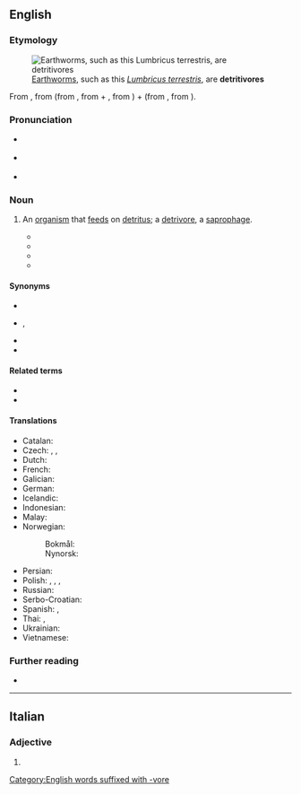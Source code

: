 {{also|détritivore}}

==English==
{{was wotd|2017|September|11}}

===Etymology===
[[File:Earthworm 01.jpg|thumb|[[earthworm|Earthworms]], such as this ''[[Lumbricus terrestris]]'', are '''detritivores''']]

From {{der|en|de|Detritivore}}, from {{der|en|la|dētrītus||the act of [[rub#Verb|rubbing]] away}} (from {{m|la|dēterō||to rub away, to [[rub off]], to [[wear out]]}}, from {{m|la|dē-||[[away#Preposition|away]]; [[down#Preposition|down]]}} + {{m|la|terō||to rub; to [[wear away]], to wear out}}, from {{der|en|ine-pro|*terh₁-||to rub, to rub by [[twist#Verb|twisting]]; to twist, to [[turn#Verb|turn]]}}) + {{der|en|la|vorāre}} (from {{m|la|vorō||to [[devour]], to [[eat]] [[greedily]]; to [[swallow#Verb|swallow]] up}}, from {{der|en|ine-pro|*gʷerh₃-||to devour}}).

===Pronunciation===
* {{a|RP}} {{IPA|/dɛˈtɹaɪtɪvɔː/|/-ˈtɹɪ-/|lang=en}}
* {{a|GA}} {{IPA|/dəˈtɹaɪtəvɔɹ/|/-ˈtɹɪ-/|/-ɾə-/|lang=en}}
* {{hyphenation|de|tri|ti|vore|lang=en}}

===Noun===
{{en-noun}}

# {{lb|en|ecology}} An [[organism]] that [[feed#Verb|feeds]] on [[detritus]]; a [[detrivore]], a [[saprophage]].
#* {{quote-book|lang=en|author=J. P. La Fage|author2=W. L. Nutting|chapter=Nutrient Dynamics of Termites|editor=M. V. Brian|title=Production Ecology of Ants and Termites|series=International Biological Programme|seriesvolume=13|location=Cambridge; New York, N.Y.|publisher={{w|Cambridge University Press}}|year=1978|page=165|pageurl=https://books.google.com/books?id=4EA9AAAAIAAJ&pg=PA165|isbn=978-0-521-21519-0|passage=Termites are herbivores and '''detritivores''' variously involved in the comminution and decomposition of vegetable matter, through most of the warm temperate and tropical zones.}}
#* {{quote-book|lang=en|author=Steven Y. Newell|chapter=Estimating Fungal Biomass and Productivity in Decomposing Litter|editors=George C. Carroll and Donald T. Wicklow|title=The Fungal Community: Its Organization and Role in the Ecosystem|series=Mycology|seriesvolume=9|edition=2nd|location=New York, N.Y.|publisher={{w|Marcel Dekker}}|year=1992|page=521|pageurl=https://books.google.com/books?id=ikJfKaz0lEEC&pg=PA521|isbn=978-0-8247-8605-2|passage=If one has sound data for microbial biomass dynamics in decaying litter, along with identities of the decomposer fungi, then one can make useful projections and hypotheses regarding nutrient flow, environmental controls on decay rates, and potential '''detritivore''' production founded upon basic knowledge of the properties of fungal species and their interactions with other microbes and animals{{nb...}}.}}
#* {{quote-book|lang=en|author=S. J. Ormerod|chapter=Effects on Aquatic Ecosystems|editor=M[iroslav] Radojević and [[w:Roy M. Harrison|R[oy] M. Harrison]]|title=Atmospheric Acidity: Sources, Consequences and Abatement|series=Environmental Management Series|location=Barking, Essex|publisher=[[w:Elsevier|Elsevier Science]]|year=1992|page=382|pageurl=https://books.google.com/books?id=aU3i3TEk8nYC&pg=PA382|isbn=978-1-85166-777-2|passage=Fish are represented at several trophic levels in aquatic systems, from '''detritivore''' and herbivore to carnivore.}}
#* {{quote-book|lang=en|author=Louis Legendre|authorlink=Louis Legendre (oceanographer)|chapter=Pelagic Marine Ecosystems and Biogeochemical Cycles|editors=André Monaco and Patrick Prouzet|title=Ecosystem Sustainability and and Global Change|series=Seas and Oceans|location=London|publisher=ISTE Ltd.; Hoboken, N.J.: {{w|John Wiley & Sons}}|year=2014|page=46|pageurl=https://books.google.com/books?id=qD2tBQAAQBAJ&pg=PA46|isbn=978-1-84821-703-4|passage=Others are '''detritivores''' (i.e. they feed off organic detritus), such as some pteropods.}}

====Synonyms====
* {{l|en|detritophage}}
* {{l|en|detritus eater}}, {{l|en|detritus feeder}}
* {{l|en|detrivore}}
* {{l|en|saprophage}}

====Related terms====
* {{l|en|detritivorous}}
* {{l|en|detritivory}}

====Translations====
{{trans-top|organism that feeds on detritus}}
* Catalan: {{t|ca|detritívor}}
* Czech: {{t|cs|detritovor|m}}, {{t|cs|detritofág|m}}, {{t|cs|rozkladač|m}}
* Dutch: {{t|nl|detrivoor}}
* French: {{t+|fr|détritivore}}
* Galician: {{t|gl|detritívoro|m}}
* German: {{t|de|Detritivore}}
* Icelandic: {{t|is|grotætur}}
* Indonesian: {{t|id|detritivor}}
* Malay: {{t|ms|detritivor}}
* Norwegian:
*: Bokmål: {{t|no|detrivore}}
*: Nynorsk: {{t|nn|detrivore}}
{{trans-mid}}
* Persian: {{t|fa|پوده‌خوار}}
* Polish: {{t|pl|detrytusożerca}}, {{t|pl|detritofag}}, {{t|pl|detrytofag}}, {{t|pl|detrytusofag}}
* Russian: {{t|ru|детритофа́ги}}
* Serbo-Croatian: {{t|sh|detritivor}}
* Spanish: {{t+|es|detritívoro|m}}, {{t+|es|detritívora|f}}
* Thai: {{t|th|ผู้บริโภคซากพืชซากสัตว์}}, {{t|th|ผู้บริโภคซากอินทรีย์}}
* Ukrainian: {{t|uk|детритофáги}}
* Vietnamese: {{t|vi|ăn mùn bã}}
{{trans-bottom}}

===Further reading===
* {{pedia}}

[[Category:English words suffixed with -vore]]

----

==Italian==

===Adjective===
{{head|it|adjective form}}

# {{feminine plural of|detritivoro|lang=it}}